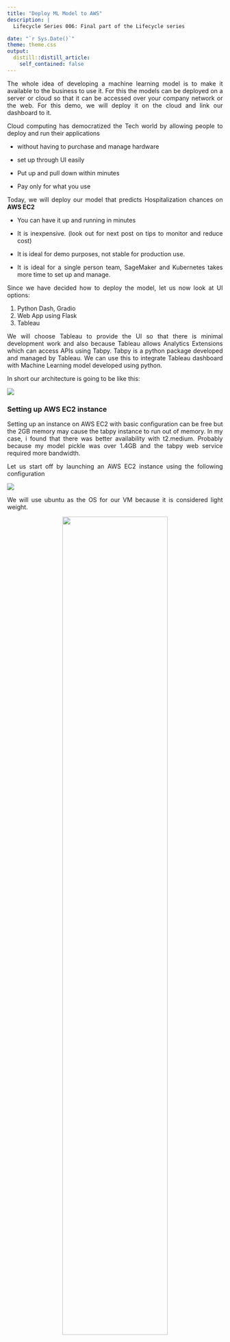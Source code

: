 ```yaml
---
title: "Deploy ML Model to AWS"
description: |
  Lifecycle Series 006: Final part of the Lifecycle series

date: "`r Sys.Date()`"
theme: theme.css
output:
  distill::distill_article:
    self_contained: false
---
```


<style>
body {
text-align: justify}
</style>

The whole idea of developing a machine learning model is to make it available to the business to use it. For this the models can be deployed on a server or cloud so that it can be accessed over your company network or the web. For this demo, we will deploy it on the cloud and link our dashboard to it.

Cloud computing has democratized the Tech world by allowing people to deploy and run their applications

- without having to purchase and manage hardware

- set up through UI easily

- Put up and pull down within minutes

- Pay only for what you use


Today, we will deploy our model that predicts Hospitalization chances on <b>AWS EC2</b>

* You can have it up and running in minutes

* It is inexpensive. (look out for next post on tips to monitor and reduce cost)

* It is ideal for demo purposes, not stable for production use.

* It is ideal for a single person team, SageMaker and Kubernetes takes more time to set up and manage.

Since we have decided how to deploy the model, let us now look at UI options:

1. Python Dash, Gradio
2. Web App using Flask
3. Tableau

We will choose Tableau to provide the UI so that there is minimal development work and also because Tableau allows Analytics Extensions which can access APIs using Tabpy. Tabpy is a python package developed and managed by Tableau. We can use this to integrate Tableau dashboard with Machine Learning model developed using python.

In short our architecture is going to be like this:

![](image/AWS_Tabpy_Arch.png)

### Setting up AWS EC2 instance
Setting up an instance on AWS EC2 with basic configuration can be free but the 2GB memory may cause the tabpy instance to run out of memory. In my case, i found that there was better availability with t2.medium. Probably because my model pickle was over 1.4GB and the tabpy web service required more bandwidth.

Let us start off by launching an AWS EC2 instance using the following configuration

![](image/AWS_instance_type.png)

We will use ubuntu as the OS for our VM because it is considered light weight.

<center>

![](image/ubuntu.png){width=70%}

</center>


We will create a key pair which allows us to SSH into our vm. Remember to use the ppk key if you are going to use putty. In this case, since I will only be deploying the model on the instance, i will just use the windows command prompt. Save the key for further use.

<center>

![](image/key.png){width=70%}

</center>

For security, we will set up the default port 22 to ssh into the vm and then we will need to allow the port 9004 which is the default port used by tabpy server to listen for requests. Note that here we have set up to accept requests from any IP. We can also restrict to a particular IP especially for the SSH security.

![](image/security.png)

Once done with the configuration, launch the instance and wait for the status to change to running.We will be using the public IP and DNS as well as the saved key pair in further steps.


![](image/instance.png)

### Setting up the server

Great! Now let us SSH into the vm from windows command prompt and do the necessary installations. Below is the command for ssh, using the key name as well as the dns.


<div style="background-color: #1e1e1e;" cursor=none><span style="color: #d4d4d4;"> ssh -i "tabpy_key.pem" ubuntu@ec2-54-151-241-225.ap-southeast-1.compute.amazonaws.com</span></div>


Ubuntu comes with the latest version of Python.


![](image/setup.png)

We will install pip and tabpy.But first, it is good practice to update the environment before installation. We will use the following command.

<div style="background-color: #1e1e1e;" cursor=none><span style="color: #d4d4d4;">sudo apt-get update</span></div>


Now let us install pip.


<div style="background-color: #1e1e1e;" cursor=none><span style="color: #d4d4d4;">sudo apt-get -y install python3-pip</span></div>


Now let us install tabpy.


<div style="background-color: #1e1e1e;" cursor=none><span style="color: #d4d4d4;">pip3 install tabpy</span></div>


After installing tabpy package, the ssh needs to be reinitiated to be able to run tabpy server.


<div style="background-color: #1e1e1e;" cursor=none><span style="color: #d4d4d4;">tabpy</span></div>


Now let us ssh into the vm from windows command prompt to transfer the files. Below is the command to transfer the files


<div style="background-color: #1e1e1e;" cursor=none><span style="color: #d4d4d4;">scp -r -i "tabpy_001.pem" ./AWS_Files ubuntu@ec2-54-151-241-225.ap-southeast-1.compute.amazonaws.com:~/</span></div>


We can see that the model pickle, pre_process pickle as well as the python script to deploy the machine learning model are moved to the vm.


![](image/transfer.png)
We can confirm that the files are on vm.

<center>

![](image/vm_files.png){width=60%}

</center>

Let us now run the deploy_app.py using the below command


<div style="background-color: #1e1e1e;" cursor=none><span style="color: #d4d4d4;">python3 deploy_app.py</span></div>


The python script in deploy_app.py (below) deploys the machine learning model on the tabpy server. Please feel free to download the script from [Github](https://github.com/RakenduR/Healthcare_Analytics/tree/main/AWS_Files)


![](image/deploy_app.png){width=100%}

After running the above python script, we can verify that our function <code>Hospitalization_Prediction</code> is available on tabpy server

<center>

![](image/tab_server.png){width=70%}

</center>

### Settings on Tableau dashboard

Let us now set up tableau to access the machine learning model from Tableau Desktop - Help - Settings and Performance - Manage Analytics Extension Connection as below. The Test Connection shows a successful message. Yay!

<center>

![](image/tab_setting.png){width=60%}

</center>

Let us now try out our dashboard. Click on the image below to view the video

[![Youtube](image/dashboard.png){width=70%}](https://youtu.be/b9KLPyCx-y0)

### Steps to keep Tabpy running on the server

You have your dashboard up an running now, but if you close your terminal, the tabpy will get terminated. In order to keep it running when you are not connected to the server, we can install <b>tmux</b> which is a terminal multiplexer for unix like operating systems.

1. Stop Tabpy using Cntrl X, Cntrl C

2. Install tmux

<div style="background-color: #1e1e1e;" cursor=none><span style="color: #d4d4d4;">sudo apt install tmux</span></div>
<br>
3. Create new session called tabpy

<div style="background-color: #1e1e1e;" cursor=none><span style="color: #d4d4d4;">tmux new -s tabpy</span></div>
<br>
4. Start tabpy in the new session by entering 'tabpy'. So now the session is active and it can be detached by typing Cntrl B, D. Now the session is detached and the terminal can be closed, the tableau dashboard will still be able to access the ML model running on AWS EC2.

5. To get a list of all active sessions, use the following command 

<div style="background-color: #1e1e1e;" cursor=none><span style="color: #d4d4d4;">tmux ls</span></div>
<br>
6. In order to attach to an active session, use the following command

<div style="background-color: #1e1e1e;" cursor=none><span style="color: #d4d4d4;">tmux attach-session -t tabpy</span></div>
<br>
Screenshot of the terminal below for reference:


![](image/tmux.png)



There you go! The Machine Learning model is up and running and accessible to the Tableau Dashboard from anywhere.

Stay peeled for other posts in the <b>Machine Learning Project Lifecycle</b> :)